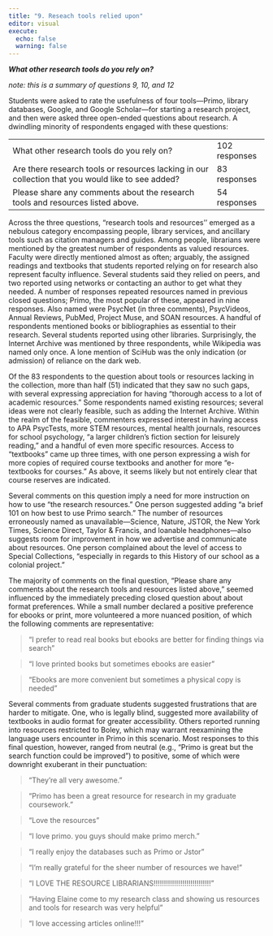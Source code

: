 ```yaml
---
title: "9. Reseach tools relied upon"
editor: visual
execute:
  echo: false
  warning: false
---
```


***What other research tools do you rely on?***

*note: this is a summary of questions 9, 10, and 12*

Students were asked to rate the usefulness of four tools—Primo, library databases, Google, and Google Scholar—for starting a research project, and then were asked three open-ended questions about research. A dwindling minority of respondents engaged with these questions:

|                                                                                                   |               |
|---------------------------------------------------------|---------------|
| What other research tools do you rely on?                                                         | 102 responses |
| Are there research tools or resources lacking in our collection that you would like to see added? | 83 responses  |
| Please share any comments about the research tools and resources listed above.                    | 54 responses  |

Across the three questions, “research tools and resources'' emerged as a nebulous category encompassing people, library services, and ancillary tools such as citation managers and guides. Among people, librarians were mentioned by the greatest number of respondents as valued resources. Faculty were directly mentioned almost as often; arguably, the assigned readings and textbooks that students reported relying on for research also represent faculty influence. Several students said they relied on peers, and two reported using networks or contacting an author to get what they needed. A number of responses repeated resources named in previous closed questions; Primo, the most popular of these, appeared in nine responses. Also named were PsycNet (in three comments), PsycVideos, Annual Reviews, PubMed, Project Muse, and SOAN resources. A handful of respondents mentioned books or bibliographies as essential to their research. Several students reported using other libraries. Surprisingly, the Internet Archive was mentioned by three respondents, while Wikipedia was named only once. A lone mention of SciHub was the only indication (or admission) of reliance on the dark web.

Of the 83 respondents to the question about tools or resources lacking in the collection, more than half (51) indicated that they saw no such gaps, with several expressing appreciation for having “thorough access to a lot of academic resources.” Some respondents named existing resources; several ideas were not clearly feasible, such as adding the Internet Archive. Within the realm of the feasible, commenters expressed interest in having access to APA PsycTests, more STEM resources, mental health journals, resources for school psychology, “a larger children’s fiction section for leisurely reading,” and a handful of even more specific resources. Access to “textbooks” came up three times, with one person expressing a wish for more copies of required course textbooks and another for more “e-textbooks for courses.” As above, it seems likely but not entirely clear that course reserves are indicated.

Several comments on this question imply a need for more instruction on how to use “the research resources.” One person suggested adding “a brief 101 on how best to use Primo search.” The number of resources erroneously named as unavailable—Science, Nature, JSTOR, the New York Times, Science Direct, Taylor & Francis, and loanable headphones—also suggests room for improvement in how we advertise and communicate about resources. One person complained about the level of access to Special Collections, “especially in regards to this History of our school as a colonial project.”

The majority of comments on the final question, “Please share any comments about the research tools and resources listed above,” seemed influenced by the immediately preceding closed question about about format preferences. While a small number declared a positive preference for ebooks or print, more volunteered a more nuanced position, of which the following comments are representative:

> "I prefer to read real books but ebooks are better for finding things via search"

> "I love printed books but sometimes ebooks are easier"

> "Ebooks are more convenient but sometimes a physical copy is needed"

Several comments from graduate students suggested frustrations that are harder to mitigate. One, who is legally blind, suggested more availability of textbooks in audio format for greater accessibility. Others reported running into resources restricted to Boley, which may warrant reexamining the language users encounter in Primo in this scenario. Most responses to this final question, however, ranged from neutral (e.g., “Primo is great but the search function could be improved”) to positive, some of which were downright exuberant in their punctuation:

> "They're all very awesome."

> "Primo has been a great resource for research in my graduate coursework."

> "Love the resources"

> "I love primo. you guys should make primo merch."

> "I really enjoy the databases such as Primo or Jstor"

> "I’m really grateful for the sheer number of resources we have!"

> "I LOVE THE RESOURCE LIBRARIANS!!!!!!!!!!!!!!!!!!!!!!!!!!!!"

> "Having Elaine come to my research class and showing us resources and tools for research was very helpful"

> "I love accessing articles online!!!"
